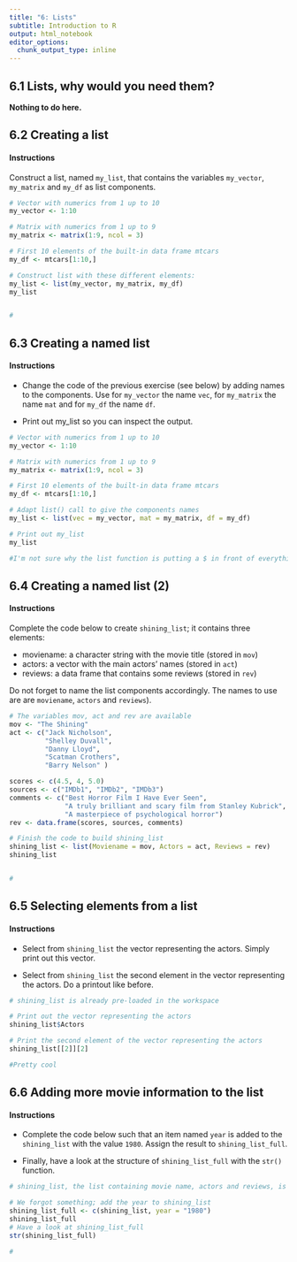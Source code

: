```yaml
---
title: "6: Lists"
subtitle: Introduction to R
output: html_notebook
editor_options:
  chunk_output_type: inline
---
```


## 6.1 Lists, why would you need them?

**Nothing to do here.**

## 6.2 Creating a list

#### Instructions

Construct a list, named `my_list`, that contains the variables `my_vector`, `my_matrix` and `my_df` as list components.

```r
# Vector with numerics from 1 up to 10
my_vector <- 1:10 

# Matrix with numerics from 1 up to 9
my_matrix <- matrix(1:9, ncol = 3)

# First 10 elements of the built-in data frame mtcars
my_df <- mtcars[1:10,]

# Construct list with these different elements:
my_list <- list(my_vector, my_matrix, my_df)
my_list


#
```


## 6.3 Creating a named list

#### Instructions

- Change the code of the previous exercise (see below) by adding names to the components. Use for `my_vector` the name `vec`, for `my_matrix` the name `mat` and for `my_df` the name `df`.

- Print out my_list so you can inspect the output.

```r
# Vector with numerics from 1 up to 10
my_vector <- 1:10 

# Matrix with numerics from 1 up to 9
my_matrix <- matrix(1:9, ncol = 3)

# First 10 elements of the built-in data frame mtcars
my_df <- mtcars[1:10,]

# Adapt list() call to give the components names
my_list <- list(vec = my_vector, mat = my_matrix, df = my_df)

# Print out my_list
my_list

#I'm not sure why the list function is putting a $ in front of everything...
```


## 6.4 Creating a named list (2)

#### Instructions

Complete the code below to create `shining_list`; it contains three elements:

- moviename: a character string with the movie title (stored in `mov`)
- actors: a vector with the main actors' names (stored in `act`)
- reviews: a data frame that contains some reviews (stored in `rev`)

Do not forget to name the list components accordingly. The names to use are are `moviename`, `actors` and `reviews`).

```r
# The variables mov, act and rev are available
mov <- "The Shining"
act <- c("Jack Nicholson", 
         "Shelley Duvall", 
         "Danny Lloyd", 
         "Scatman Crothers", 
         "Barry Nelson" )

scores <- c(4.5, 4, 5.0)
sources <- c("IMDb1", "IMDb2", "IMDb3")
comments <- c("Best Horror Film I Have Ever Seen",
              "A truly brilliant and scary film from Stanley Kubrick",
              "A masterpiece of psychological horror")
rev <- data.frame(scores, sources, comments)

# Finish the code to build shining_list
shining_list <- list(Moviename = mov, Actors = act, Reviews = rev)
shining_list


#
```

## 6.5 Selecting elements from a list

#### Instructions

- Select from `shining_list` the vector representing the actors. Simply print out this vector.

- Select from `shining_list` the second element in the vector representing the actors. Do a printout like before.

```r
# shining_list is already pre-loaded in the workspace

# Print out the vector representing the actors
shining_list$Actors

# Print the second element of the vector representing the actors
shining_list[[2]][2]

#Pretty cool  
```


## 6.6 Adding more movie information to the list

#### Instructions

- Complete the code below such that an item named `year` is added to the `shining_list` with the value `1980`. Assign the result to `shining_list_full`.

- Finally, have a look at the structure of `shining_list_full` with the `str()` function.

```r
# shining_list, the list containing movie name, actors and reviews, is pre-loaded in the workspace

# We forgot something; add the year to shining_list
shining_list_full <- c(shining_list, year = "1980")
shining_list_full
# Have a look at shining_list_full
str(shining_list_full)

#
```

